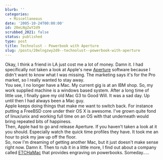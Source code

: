 ```yaml
---
blurb: ''
categories:
  - Miscellaneous
date: '2005-10-24T00:00:00'
id: 20eLNgZwY2d9
scrubbed_2021: false
status: published
type: post
title: Technolust - Powerbook with Aperture
slug: /posts/20elngzwy2d9--technolust--powerbook-with-aperture
---
```


Okay, I think a friend in LA just cost me a lot of money. Damn it.
I had specifically not taken a look at Apple's new
[Aperture](http://www.apple.com/aperture/) software because I
didn't want to know what I was missing. The marketing says it's for
the Pro market, so I really wanted to stay away.  
You see, I no longer have a Mac. My current gig is at an IBM shop.
So, my work supplied machine is a windows based system. After a
long time of little use, I finally gave my old Mac G3 to Good Will.
It was a sad day. Up until then I had always been a Mac guy.  
Apple keeps doing things that make me want to switch back. For
instance putting a FreeBSD core under their OS X is awesome. I've
grown quite fond of linux/unix and working full time on an OS with
that underneath would bring repeated bits of happiness.  
Then, Apple had to go and release Aperture. If you haven't taken a
look at it you should. Especially watch the quick time profiles
they have. It took me an hour to pick my jaw up off the floor.  
So, now I'm dreaming of getting another Mac, but it just doesn't
make sense right now. Damn it. Then to rub it in a little more, I
find out about a company called
[ETCHaMac](http://www.etchamac.com/powerbook.php) that provides
engraving on powerbooks. Someday.....

